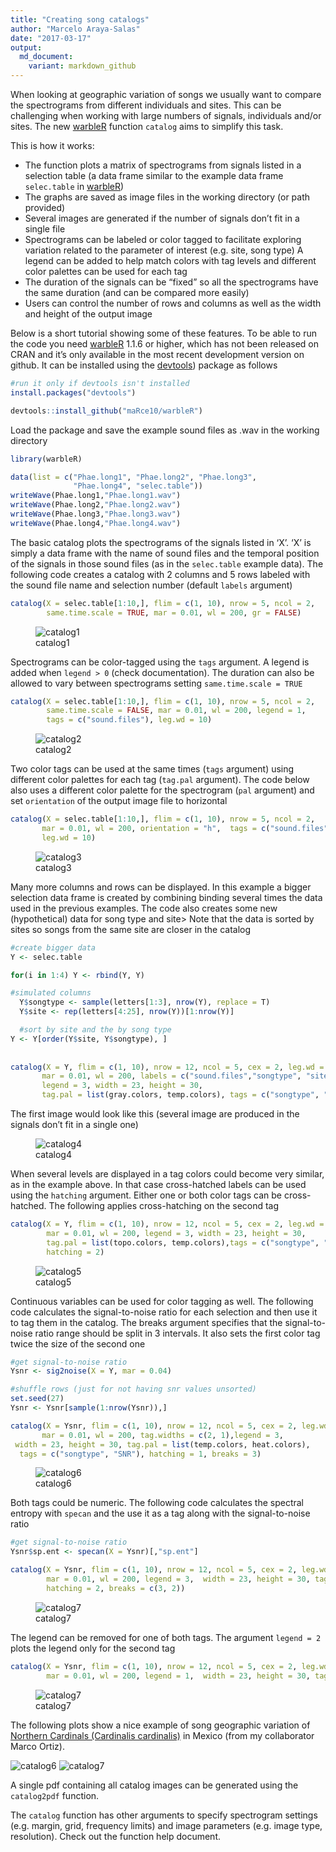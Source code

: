 ```yaml
---
title: "Creating song catalogs"
author: "Marcelo Araya-Salas"
date: "2017-03-17"
output: 
  md_document:
    variant: markdown_github
---
```


When looking at geographic variation of songs we usually want to compare the spectrograms from different individuals and sites. This can be challenging when working with large numbers of signals, individuals and/or sites. The new [warbleR](https://cran.r-project.org/package=warbleR) function `catalog` aims to simplify this task.

This is how it works: 

* The function plots a matrix of spectrograms from signals listed in a selection table (a data frame similar to the example data frame `selec.table` in [warbleR](https://cran.r-project.org/package=warbleR))
* The graphs are saved as image files in the working directory (or path provided)
* Several images are generated if the number of signals don't fit in a single file 
* Spectrograms can be labeled or color tagged to facilitate exploring variation related to the parameter of interest (e.g. site, song type)
A legend can be added to help match colors with tag levels and different color palettes can be used for each tag
* The duration of the signals can be "fixed" so all the spectrograms have the same duration (and can be compared more easily)
* Users can control the number of rows and columns as well as the width and height of the output image


Below is a short tutorial showing some of these features. To be able to run the code you need [warbleR](https://cran.r-project.org/package=warbleR) 1.1.6 or higher, which has not been released on CRAN and it's only available in the most recent development version on github. It can be installed using the [devtools](https://cran.r-project.org/package=devtools)) package as follows

```r
#run it only if devtools isn't installed
install.packages("devtools")

devtools::install_github("maRce10/warbleR")

```


Load the package and save the example sound files as .wav in the working directory 

```r
 
library(warbleR)

data(list = c("Phae.long1", "Phae.long2", "Phae.long3", 
              "Phae.long4", "selec.table"))
writeWave(Phae.long1,"Phae.long1.wav")
writeWave(Phae.long2,"Phae.long2.wav")
writeWave(Phae.long3,"Phae.long3.wav")
writeWave(Phae.long4,"Phae.long4.wav")
```

The basic catalog plots the spectrograms of the signals listed in 'X'. 'X' is simply a data frame with the name of sound files and the temporal position of the signals in those sound files (as in the `selec.table` example data). The following code creates a catalog with 2 columns and 5 rows labeled with the sound file name and selection number (default `labels` argument)

```r

catalog(X = selec.table[1:10,], flim = c(1, 10), nrow = 5, ncol = 2, 
        same.time.scale = TRUE, mar = 0.01, wl = 200, gr = FALSE)
```

![catalog1](/img/Catalog_p1-.png)

Spectrograms can be color-tagged using the `tags` argument. A legend is added when `legend > 0` (check documentation). The duration can also be allowed to vary between spectrograms setting `same.time.scale = TRUE`

```r

catalog(X = selec.table[1:10,], flim = c(1, 10), nrow = 5, ncol = 2, 
        same.time.scale = FALSE, mar = 0.01, wl = 200, legend = 1, 
        tags = c("sound.files"), leg.wd = 10)
```
  
![catalog2](/img/Catalog_p1-2.png)

Two color tags can be used at the same times (`tags` argument) using different color palettes for each tag (`tag.pal` argument). The code below also uses a different color palette for the spectrogram (`pal` argument) and set `orientation` of the output image file to horizontal
  
```r
  
catalog(X = selec.table[1:10,], flim = c(1, 10), nrow = 5, ncol = 2, 
       mar = 0.01, wl = 200, orientation = "h",  tags = c("sound.files", "selec"), 
       leg.wd = 10)
```

![catalog3](/img/Catalog_p1-3.png)

Many more columns and rows can be displayed. In this example a bigger selection data frame is created by combining binding several times the data used in the previous examples. The code also creates some new (hypothetical) data for song type and site> Note that the data is sorted by sites so songs from the same site are closer in the catalog

```r

#create bigger data
Y <- selec.table

for(i in 1:4) Y <- rbind(Y, Y)

#simulated columns
  Y$songtype <- sample(letters[1:3], nrow(Y), replace = T)
  Y$site <- rep(letters[4:25], nrow(Y))[1:nrow(Y)]

  #sort by site and the by song type 
Y <- Y[order(Y$site, Y$songtype), ]
  
  
catalog(X = Y, flim = c(1, 10), nrow = 12, ncol = 5, cex = 2, leg.wd = 8,
       mar = 0.01, wl = 200, labels = c("sound.files","songtype", "site"), 
       legend = 3, width = 23, height = 30, 
       tag.pal = list(gray.colors, temp.colors), tags = c("songtype", "site"))


```

 The first image would look like this (several image are produced in the signals don't fit in a single one)

 ![catalog4](/img/Catalog_p1-4.png)

When several levels are displayed in a tag colors could become very similar, as in the example above. In that case cross-hatched labels can be used using the `hatching` argument. Either one or both color tags can be cross-hatched. The following applies cross-hatching on the second tag
 
```r

catalog(X = Y, flim = c(1, 10), nrow = 12, ncol = 5, cex = 2, leg.wd = 8,
        mar = 0.01, wl = 200, legend = 3, width = 23, height = 30,
        tag.pal = list(topo.colors, temp.colors),tags = c("songtype", "site"), 
        hatching = 2)


```

 ![catalog5](/img/Catalog_p1-5.png)

Continuous variables can be used for color tagging as well. The following code calculates the signal-to-noise ratio for each selection and then use it to tag them in the catalog. The breaks argument specifies that the signal-to-noise ratio range should be split in 3 intervals.
It also sets the first color tag twice the size of the second one
 
```r
#get signal-to-noise ratio 
Ysnr <- sig2noise(X = Y, mar = 0.04)

#shuffle rows (just for not having snr values unsorted)
set.seed(27)
Ysnr <- Ysnr[sample(1:nrow(Ysnr)),] 

catalog(X = Ysnr, flim = c(1, 10), nrow = 12, ncol = 5, cex = 2, leg.wd = 8,
       mar = 0.01, wl = 200, tag.widths = c(2, 1),legend = 3, 
 width = 23, height = 30, tag.pal = list(temp.colors, heat.colors),
  tags = c("songtype", "SNR"), hatching = 1, breaks = 3)


```

 ![catalog6](/img/Catalog_p1-6.png)
 
Both tags could be numeric. The following code calculates the spectral entropy with `specan` and the use it as a tag along with the signal-to-noise ratio
 
```r
#get signal-to-noise ratio 
Ysnr$sp.ent <- specan(X = Ysnr)[,"sp.ent"]

catalog(X = Ysnr, flim = c(1, 10), nrow = 12, ncol = 5, cex = 2, leg.wd = 8,
        mar = 0.01, wl = 200, legend = 3,  width = 23, height = 30, tag.pal = list(temp.colors, gray.colors), tags = c("sp.ent", "SNR"), 
        hatching = 2, breaks = c(3, 2))


```

 ![catalog7](/img/Catalog_p1-7.png)
 
 The legend can be removed for one of both tags. The argument `legend = 2` plots the legend only for the second tag
 
```r

catalog(X = Ysnr, flim = c(1, 10), nrow = 12, ncol = 5, cex = 2, leg.wd = 8,
        mar = 0.01, wl = 200, legend = 1,  width = 23, height = 30, tag.pal = list(temp.colors, gray.colors), tags = c("sp.ent", "SNR"), hatching = 2, breaks = 4)

```
 
![catalog7](/img/Catalog_p1-8.png)
 
 The following plots show a nice example of song geographic variation of [Northern Cardinals (Cardinalis cardinalis)](https://www.allaboutbirds.org/guide/Northern_Cardinal/id) in Mexico (from my collaborator Marco Ortiz).
 
 ![catalog6](/img/Catalog_p1-Cardinalis.png)
 ![catalog7](/img/Catalog_p2-Cardinalis.png)

A single pdf containing all catalog images can be generated using the `catalog2pdf` function. 

The `catalog` function has other arguments to specify spectrogram settings (e.g. margin, grid, frequency limits) and image parameters (e.g. image type, resolution). Check out the function help document.

